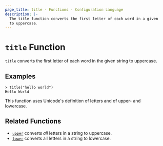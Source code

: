 ```yaml
---
page_title: title - Functions - Configuration Language
description: |-
  The title function converts the first letter of each word in a given string
  to uppercase.
---
```


# `title` Function

`title` converts the first letter of each word in the given string to uppercase.

## Examples

```
> title("hello world")
Hello World
```

This function uses Unicode's definition of letters and of upper- and lowercase.

## Related Functions

* [`upper`](/docs/language/functions/upper) converts _all_ letters in a string to uppercase.
* [`lower`](/docs/language/functions/lower) converts all letters in a string to lowercase.

